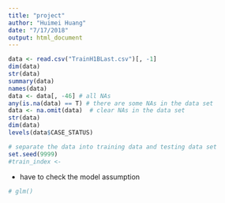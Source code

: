 ```yaml
---
title: "project"
author: "Huimei Huang"
date: "7/17/2018"
output: html_document
---
```


```r
data <- read.csv("TrainH1BLast.csv")[, -1]
dim(data)
str(data)
summary(data)
names(data)
data <- data[, -46] # all NAs
any(is.na(data) == T) # there are some NAs in the data set
data <- na.omit(data)  # clear NAs in the data set
str(data)
dim(data)
levels(data$CASE_STATUS)

```

```r
# separate the data into training data and testing data set
set.seed(9999)
#train_index <- 

```

- have to check the model assumption

```r
# glm()

```


